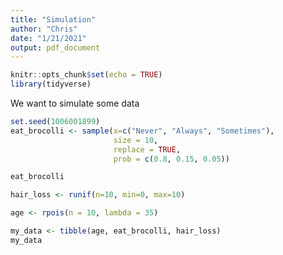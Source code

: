 ```yaml
---
title: "Simulation"
author: "Chris"
date: "1/21/2021"
output: pdf_document
---
```


```r
knitr::opts_chunk$set(echo = TRUE)
library(tidyverse)
```

We want to simulate some data 

```r
set.seed(1006001899)
eat_brocolli <- sample(x=c("Never", "Always", "Sometimes"),
                       size = 10,
                       replace = TRUE,
                       prob = c(0.8, 0.15, 0.05))

eat_brocolli

hair_loss <- runif(n=10, min=0, max=10)

age <- rpois(n = 10, lambda = 35)

my_data <- tibble(age, eat_brocolli, hair_loss)
my_data
```


